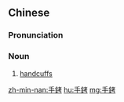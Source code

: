 {{also|手铐}}
==Chinese==
{{zh-forms|s=手铐}}

===Pronunciation===
{{zh-pron
|m=shǒukào
|c=sau2 kaau3
|mn=qz:chhiú-khiò/tw,xm,zz:chhiú-khàu
|cat=n
}}

===Noun===
{{zh-noun}}

# [[handcuffs]]

[[zh-min-nan:手銬]]
[[hu:手銬]]
[[mg:手銬]]